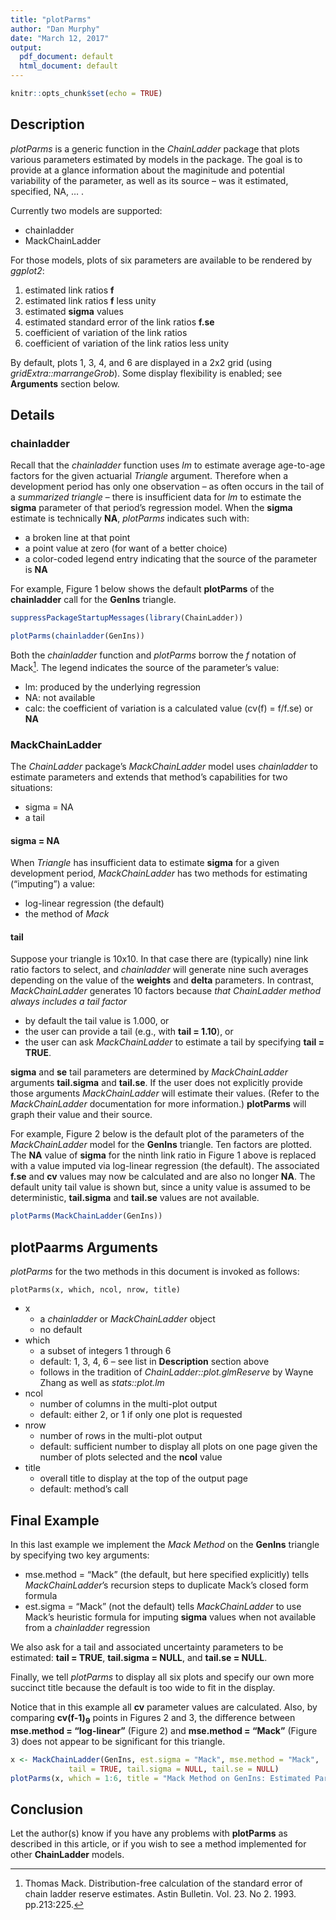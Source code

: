 ```yaml
---
title: "plotParms"
author: "Dan Murphy"
date: "March 12, 2017"
output:
  pdf_document: default
  html_document: default
---
```


```r
knitr::opts_chunk$set(echo = TRUE)
```

## Description

*plotParms* is a generic function in the *ChainLadder* package
that plots various parameters estimated by models in the package.
The goal is to provide at a glance information about the
maginitude and potential variability of the parameter,
as well as its source --
was it estimated, specified, NA, ... .

Currently two models are supported:

* chainladder
* MackChainLadder

For those models, plots of six parameters
are available to be rendered by *ggplot2*:

1. estimated link ratios **f**
1. estimated link ratios **f** less unity
1. estimated **sigma** values
1. estimated standard error of the link ratios **f.se**
1. coefficient of variation of the link ratios
1. coefficient of variation of the link ratios less unity

By default,
plots 1, 3, 4, and 6 are displayed in a 2x2 grid
(using *gridExtra::marrangeGrob*).
Some display flexibility is enabled;
see **Arguments** section below.

## Details

### chainladder

Recall that the *chainladder* function uses *lm* to estimate 
average age-to-age factors for the 
given actuarial *Triangle* argument.
Therefore when a development period has only one observation --
as often occurs in the tail of a *summarized triangle* --
there is insufficient data for *lm* to estimate the **sigma**
parameter of that period's regression model.
When the **sigma** estimate
is technically **NA**,
*plotParms* indicates such with:

* a broken line at that point
* a point value at zero (for want of a better choice)
* a color-coded legend entry indicating 
that the source of the parameter is **NA**

For example, Figure 1 below shows the default **plotParms**
of the **chainladder** call for the **GenIns** triangle.
```r
suppressPackageStartupMessages(library(ChainLadder))
```
```r
plotParms(chainladder(GenIns))
```

Both the *chainladder* function and 
*plotParms* borrow the *f* notation of Mack^[Thomas Mack. 
Distribution-free calculation of the standard error of 
chain ladder reserve estimates. 
Astin Bulletin. Vol. 23. No 2. 1993. pp.213:225.].
The legend indicates the source of the parameter's value:

* lm: produced by the underlying regression
* NA: not available
* calc: the coefficient of variation is a calculated value 
(cv(f) = f/f.se) or **NA**

### MackChainLadder

The *ChainLadder* package's *MackChainLadder* model uses
*chainladder* to estimate parameters
and extends that method's capabilities for two situations:

* sigma = NA
* a tail

#### sigma = NA

When *Triangle* has insufficient data to estimate **sigma**
for a given development period,
*MackChainLadder* has two methods for estimating ("imputing") a value:

* log-linear regression (the default)
* the method of *Mack*

#### tail

Suppose your triangle is 10x10.
In that case there are (typically) nine link ratio factors
to select,
and *chainladder* will generate nine such averages 
depending on the value of the **weights** and **delta** parameters.
In contrast,
*MackChainLadder* generates 10 factors because
*that ChainLadder method always includes a tail factor*

* by default the tail value is 1.000, or
* the user can provide a tail (e.g., with **tail = 1.10**), or
* the user can ask *MackChainLadder* to estimate a tail 
by specifying **tail = TRUE**.

**sigma** and **se** tail parameters are determined by
*MackChainLadder* arguments
**tail.sigma** and **tail.se**.
If the user does not explicitly provide those arguments
*MackChainLadder* will estimate their values.
(Refer to the *MackChainLadder* documentation for more information.)
**plotParms** will graph their value and their source.

For example,
Figure 2 below is the default plot of the parameters of the
*MackChainLadder* model for the **GenIns** triangle.
Ten factors are plotted.
The **NA** value of **sigma** for the ninth link ratio 
in Figure 1 above is replaced with a value 
imputed via log-linear regression (the default).
The associated **f.se** 
and **cv** values may now be calculated and are also no longer **NA**.
The default unity tail value is shown but, 
since a unity value is assumed to be deterministic,
**tail.sigma** and **tail.se** values are not available.

```r
plotParms(MackChainLadder(GenIns))
```

## plotPaarms Arguments

*plotParms* for the two methods in this document is invoked as follows:

```
plotParms(x, which, ncol, nrow, title)
```

* x
    + a *chainladder* or *MackChainLadder* object
    + no default
* which
    + a subset of integers 1 through 6
    + default: 1, 3, 4, 6 -- see list in **Description** section above
    + follows in the tradition of *ChainLadder::plot.glmReserve* 
    by Wayne Zhang as well as *stats::plot.lm*
* ncol
    + number of columns in the multi-plot output
    + default: either 2, or 1 if only one plot is requested
* nrow
    + number of rows in the multi-plot output
    + default: sufficient number to display all plots on one page
  given the number of plots selected and the **ncol** value
* title
    + overall title to display at the top of the output page
    + default: method's call

## Final Example

In this last example 
we implement the *Mack Method* on the **GenIns** triangle
by specifying two key arguments:

* mse.method = "Mack" (the default, but here specified 
explicitly)
tells *MackChainLadder*'s recursion steps to duplicate Mack's 
closed form formula
* est.sigma = "Mack" (not the default)
tells *MackChainLadder* to use Mack's
heuristic formula for imputing **sigma** values
when not available from a *chainladder* regression

We also ask for a tail and associated uncertainty parameters 
to be estimated:
**tail = TRUE**, **tail.sigma = NULL**, and **tail.se = NULL**.

Finally,
we tell *plotParms* to display all six plots
and specify our own more succinct title
because the default
is too wide to fit in the display.

Notice that in this example all **cv** parameter values
are calculated.
Also, by comparing **cv(f-1)~9~** points in Figures 2 and 3, 
the difference between 
**mse.method = "log-linear"** (Figure 2)
and **mse.method = "Mack"** (Figure 3)
does not appear to be significant for this triangle.

```r
x <- MackChainLadder(GenIns, est.sigma = "Mack", mse.method = "Mack",
             tail = TRUE, tail.sigma = NULL, tail.se = NULL)
plotParms(x, which = 1:6, title = "Mack Method on GenIns: Estimated Parameters")
```

## Conclusion

Let the author(s) know if you have any problems with **plotParms**
as described in this article, 
or if you wish to see a method implemented
for other **ChainLadder** models.
